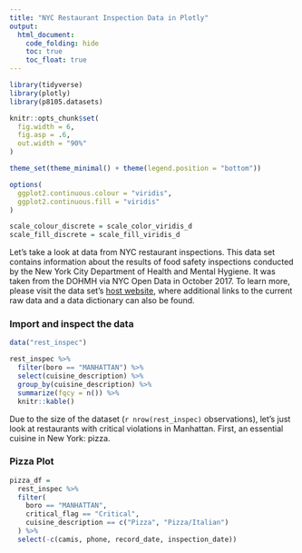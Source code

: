 ```yaml
---
title: "NYC Restaurant Inspection Data in Plotly"
output: 
  html_document:
    code_folding: hide
    toc: true
    toc_float: true
---
```


```r
library(tidyverse)
library(plotly)
library(p8105.datasets)

knitr::opts_chunk$set(
  fig.width = 6,
  fig.asp = .6,
  out.width = "90%"
)

theme_set(theme_minimal() + theme(legend.position = "bottom"))

options(
  ggplot2.continuous.colour = "viridis",
  ggplot2.continuous.fill = "viridis"
)

scale_colour_discrete = scale_color_viridis_d
scale_fill_discrete = scale_fill_viridis_d
```

Let's take a look at data from NYC restaurant inspections. This data set contains information about the results of food safety inspections conducted by the New York City Department of Health and Mental Hygiene. It was taken from the DOHMH via NYC Open Data in October 2017. To learn more, please visit the data set's [host website](https://p8105.com/dataset_restaurant_inspections.html), where additional links to the current raw data and a data dictionary can also be found. 

### Import and inspect the data

```r
data("rest_inspec")

rest_inspec %>% 
  filter(boro == "MANHATTAN") %>% 
  select(cuisine_description) %>% 
  group_by(cuisine_description) %>% 
  summarize(fqcy = n()) %>% 
  knitr::kable()
```

Due to the size of the dataset (`r nrow(rest_inspec)` observations), let's just look at restaurants with critical violations in Manhattan. First, an essential cuisine in New York: pizza.

### Pizza Plot

```r
pizza_df = 
  rest_inspec %>% 
  filter(
    boro == "MANHATTAN", 
    critical_flag == "Critical",
    cuisine_description == c("Pizza", "Pizza/Italian")
  ) %>% 
  select(-c(camis, phone, record_date, inspection_date))
```




